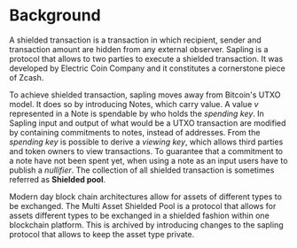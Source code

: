 # Background
A shielded transaction is a transaction in which recipient, sender and transaction amount are hidden from any external
observer. Sapling is a protocol that allows to two parties to execute a shielded transaction. It was developed by Electric
Coin Company and it constitutes a cornerstone piece of Zcash.

To achieve shielded transaction, sapling moves away from Bitcoin's UTXO model. It does so by introducing Notes, which carry value.
A value *v* represented in a Note is spendable by who holds the *spending key*. In Sapling input and output of what would be
a UTXO transaction are modified by containing commitments to notes, instead of addresses. From the *spending key* is possible
to derive a *viewing key*, which allows third parties and token owners to view transactions. To guarantee that a commitment to
a note have not been spent yet, when using a note as an input users have to publish a *nullifier*.
The collection of all shielded transaction is sometimes referred as **Shielded pool**.

Modern day block chain architectures allow for assets of different types to be exchanged. The Multi Asset Shielded Pool
is a protocol that allows for assets different types to be exchanged in a shielded fashion within one blockchain platform. This
is archived by introducing changes to the sapling protocol that allows to keep the asset type private.
